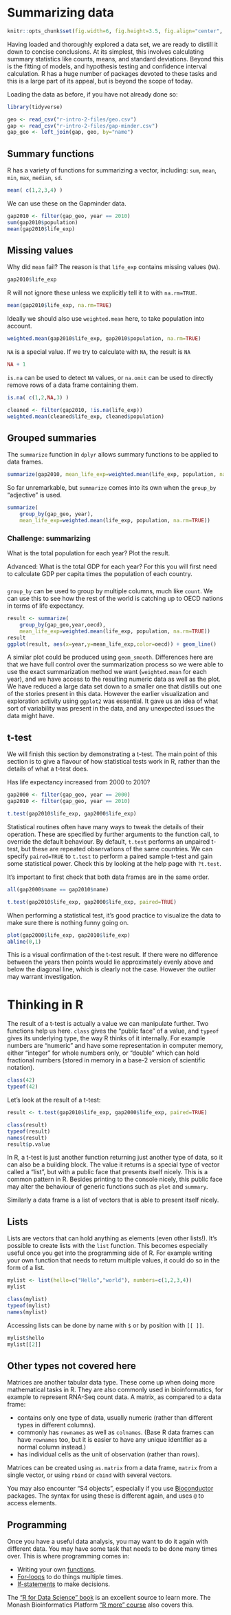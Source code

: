 # Summarizing data

```r
knitr::opts_chunk$set(fig.width=6, fig.height=3.5, fig.align="center", comment="    ")
```

Having loaded and thoroughly explored a data set, we are ready to distill it down to concise conclusions. At its simplest, this involves calculating summary statistics like counts, means, and standard deviations. Beyond this is the fitting of models, and hypothesis testing and confidence interval calculation. R has a huge number of packages devoted to these tasks and this is a large part of its appeal, but is beyond the scope of today.

Loading the data as before, if you have not already done so:

```r
library(tidyverse)

geo <- read_csv("r-intro-2-files/geo.csv")
gap <- read_csv("r-intro-2-files/gap-minder.csv")
gap_geo <- left_join(gap, geo, by="name")
```


## Summary functions

R has a variety of functions for summarizing a vector, including: `sum`, `mean`, `min`, `max`, `median`, `sd`.

```r
mean( c(1,2,3,4) )
```

We can use these on the Gapminder data.

```r
gap2010 <- filter(gap_geo, year == 2010)
sum(gap2010$population)
mean(gap2010$life_exp)
```


## Missing values

Why did `mean` fail? The reason is that `life_exp` contains missing values (`NA`).

```r
gap2010$life_exp
```

R will not ignore these unless we explicitly tell it to with `na.rm=TRUE`.

```r
mean(gap2010$life_exp, na.rm=TRUE)
```

Ideally we should also use `weighted.mean` here, to take population into account.

```r
weighted.mean(gap2010$life_exp, gap2010$population, na.rm=TRUE)
```

`NA` is a special value. If we try to calculate with `NA`, the result is `NA`

```r
NA + 1
```

`is.na` can be used to detect `NA` values, or `na.omit` can be used to directly remove rows of a data frame containing them.

```r
is.na( c(1,2,NA,3) )

cleaned <- filter(gap2010, !is.na(life_exp))
weighted.mean(cleaned$life_exp, cleaned$population)
```

## Grouped summaries

The `summarize` function in `dplyr` allows summary functions to be applied to data frames.

```r
summarize(gap2010, mean_life_exp=weighted.mean(life_exp, population, na.rm=TRUE))
```

So far unremarkable, but `summarize` comes into its own when the `group_by` "adjective" is used.

```r
summarize(
    group_by(gap_geo, year), 
    mean_life_exp=weighted.mean(life_exp, population, na.rm=TRUE))
```


### Challenge: summarizing {- .challenge}

What is the total population for each year? Plot the result.

Advanced: What is the total GDP for each year? For this you will first need to calculate GDP per capita times the population of each country.


### {-}

`group_by` can be used to group by multiple columns, much like `count`. We can use this to see how the rest of the world is catching up to OECD nations in terms of life expectancy.

```r
result <- summarize(
    group_by(gap_geo,year,oecd), 
    mean_life_exp=weighted.mean(life_exp, population, na.rm=TRUE))
result
ggplot(result, aes(x=year,y=mean_life_exp,color=oecd)) + geom_line()
```

A similar plot could be produced using `geom_smooth`. Differences here are that we have full control over the summarization process so we were able to use the exact summarization method we want (`weighted.mean` for each year), and we have access to the resulting numeric data as well as the plot. We have reduced a large data set down to a smaller one that distills out one of the stories present in this data. However the earlier visualization and exploration activity using `ggplot2` was essential. It gave us an idea of what sort of variability was present in the data, and any unexpected issues the data might have.


## t-test

We will finish this section by demonstrating a t-test. The main point of this section is to give a flavour of how statistical tests work in R, rather than the details of what a t-test does.

Has life expectancy increased from 2000 to 2010?

```r
gap2000 <- filter(gap_geo, year == 2000)
gap2010 <- filter(gap_geo, year == 2010)

t.test(gap2010$life_exp, gap2000$life_exp)
```

Statistical routines often have many ways to tweak the details of their operation. These are specified by further arguments to the function call, to override the default behaviour. By default, `t.test` performs an unpaired t-test, but these are repeated observations of the same countries. We can specify `paired=TRUE` to `t.test` to perform a paired sample t-test and gain some statistical power. Check this by looking at the help page with `?t.test`.

It's important to first check that both data frames are in the same order.

```r
all(gap2000$name == gap2010$name)

t.test(gap2010$life_exp, gap2000$life_exp, paired=TRUE)
```

When performing a statistical test, it's good practice to visualize the data to make sure there is nothing funny going on.

```r
plot(gap2000$life_exp, gap2010$life_exp)
abline(0,1)
```

This is a visual confirmation of the t-test result. If there were no difference between the years then points would lie approximately evenly above and below the diagonal line, which is clearly not the case. However the outlier may warrant investigation.


# Thinking in R

The result of a t-test is actually a value we can manipulate further. Two functions help us here. `class` gives the "public face" of a value, and `typeof` gives its underlying type, the way R thinks of it internally. For example numbers are "numeric" and have some representation in computer memory, either "integer" for whole numbers only, or "double" which can hold fractional numbers (stored in memory in a base-2 version of scientific notation).

```r
class(42)
typeof(42)
```

Let's look at the result of a t-test:

```r
result <- t.test(gap2010$life_exp, gap2000$life_exp, paired=TRUE)

class(result)
typeof(result)
names(result)
result$p.value
```

In R, a t-test is just another function returning just another type of data, so it can also be a building block. The value it returns is a special type of vector called a "list", but with a public face that presents itself nicely. This is a common pattern in R. Besides printing to the console nicely, this public face may alter the behaviour of generic functions such as `plot` and `summary`.

Similarly a data frame is a list of vectors that is able to present itself nicely.

## Lists

Lists are vectors that can hold anything as elements (even other lists!). It's possible to create lists with the `list` function. This becomes especially useful once you get into the programming side of R. For example writing your own function that needs to return multiple values, it could do so in the form of a list.

```r
mylist <- list(hello=c("Hello","world"), numbers=c(1,2,3,4))
mylist

class(mylist)
typeof(mylist)
names(mylist)
```

Accessing lists can be done by name with `$` or by position with `[[ ]]`. 

```r
mylist$hello
mylist[[2]]
```


## Other types not covered here

Matrices are another tabular data type. These come up when doing more mathematical tasks in R. They are also commonly used in bioinformatics, for example to represent RNA-Seq count data. A matrix, as compared to a data frame:

* contains only one type of data, usually numeric (rather than different types in different columns).
* commonly has `rownames` as well as `colnames`. (Base R data frames can have `rownames` too, but it is easier to have any unique identifier as a normal column instead.)
* has individual cells as the unit of observation (rather than rows).

Matrices can be created using `as.matrix` from a data frame, `matrix` from a single vector, or using `rbind` or `cbind` with several vectors.

You may also encounter "S4 objects", especially if you use [Bioconductor](http://bioconductor.org/) packages. The syntax for using these is different again, and uses `@` to access elements.


## Programming

Once you have a useful data analysis, you may want to do it again with different data. You may have some task that needs to be done many times over. This is where programming comes in:

* Writing your own [functions](http://r4ds.had.co.nz/functions.html).
* [For-loops](http://r4ds.had.co.nz/iteration.html) to do things multiple times.
* [If-statements](http://r4ds.had.co.nz/functions.html#conditional-execution) to make decisions.

The ["R for Data Science" book](http://r4ds.had.co.nz/) is an excellent source to learn more. The Monash Bioinformatics Platform ["R more" course](https://monashbioinformaticsplatform.github.io/r-more/) also covers this.









